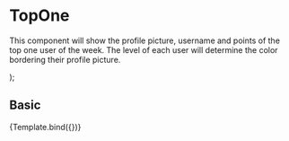 
<Meta title="Components/Content/TopOne" component={TopOne} />

# TopOne

This component will show the profile picture, username and points of the top one user of the week. The level of each user will determine the color bordering their profile picture.

<Props of={TopOne} />

  <TopOne
    userPicUrl={args.userPicUrl}
    name={args.name}
    userColor={args.userColor}
    points={args.points}
  />
);

## Basic

<Canvas>
  <Story
    name="Basic"
    args={{
      userPicUrl:
        'https://encrypted-tbn0.gstatic.com/images?q=tbn:ANd9GcTX48DTma6JzBvRjAy2fQRZMXZmWq5iNlVryn0S7oc&s',
      userColor: 'Users color',
      name: 'ricardo84',
      points: '180',
    }}
  >
    {Template.bind({})}
  </Story>
</Canvas>

<ArgsTable story="Basic" />
